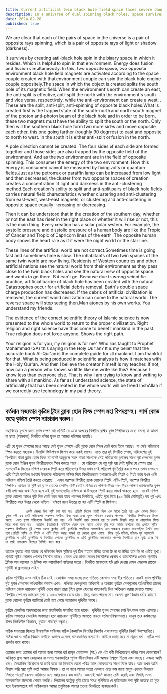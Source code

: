 ```yaml
---
title: Current artificial twin black hole field space faces severe danger. Correct it using SARS-CoV theory.
description: In a universe of dual spinning black holes, space survives by balancing opposite fields. Our artificial creations disrupt this balance, leading to environmental crises. Correct understanding can restore natural harmony.
date: 2024-02-20
published: true
---
```


We are clear that each of the pairs of space in the universe is a pair of opposite rays spinning, which is a pair of opposite rays of light or shadow (darkness).

It survives by creating anti-black hole spin in the binary space in which it resides. Which is helpful to spin in that environment. Energy does fusion and fission simultaneously. In this, two opposite space, two opposite environment black hole field magnets are activated according to the space couple created with that environment couple can spin the black hole engine couple oppositely.The space in which the object is created splits the south pole of its magnetic field. When the environment's north can create an east, the anti-split is effective, anti-split the north with the environment's south and vice versa, respectively, while the anti-environment can create a west. . These are the split, anti-split, anti-spinning of opposite black holes.What is created first is the trapped state of the south-north and north-south magnet of the photon anti-photon beam of the black hole and in order to be born, these two magnets must have the ability to split the south or the north. Only then will the southern black hole form two more sides and move opposite each other, this one going farther (roughly 90 degrees) to east and opposite to north to west. In the south it is either anti-split or fusion in the north.

A pole direction cannot be created. The four sides of each side are formed together and those sides are also trapped by the opposite field of the environment. And as the two environment are in the field of opposite spinning. This consumes the energy of the two environment. How this energy is consumed cannot be measured by fixing volts or quantum fields.Just as the petromax or paraffin lamp can be increased from low light and then decreased, the cluster from two opposite spaces of creation creates a concentration of light and darkness in the anti-clustering method.Each creation's ability to split and anti-split pairs of black hole fields carries natural field characteristics whether clustering and anti-clustering from east-west, west-east magnets, or clustering and anti-clustering in opposite space equally increasing or decreasing.

Then it can be understood that in the creation of the southern day, whether or not the east has risen in the right place or whether it will rise or not, this is the main thing. Every creation has a solar polar system. For example, the systolic pressure and diastolic pressure of a human body are like the Tropic of Cancer and Tropic of Capricorn lines of the earth.
The opposite human body shows the heart rate as if it were the night world or the star line.

These lines of the artificial world are not correct.Sometimes time is going fast and sometimes time is slow. The inhabitants of two twin spaces of the same twin world are now living. Residents of Western countries and other artificial nations see the natural world from their environment as they pass close to the twin black holes and see the natural view of opposite space. and wants to go there. But can't go. Because due to wrong scientific practice, artificial barrier of black hole has been created with the natural.
Catastrophes occur for artificial debris removal. Earth's double space charge production has decreased. If the debris of artificial civilization is removed, the current world civilization can come to the natural world. The reverse space will stop seeing then.Man atones by his own works. You understand my friends.

The evidence of the correct scientific theory of Islamic science is now presented to the whole world to return to the proper civilization. Right religion and right science have thus come to benefit mankind in the past. True religion does not force anyone. Shows the right path.

Your religion is for you, my religion is for me"  Who has taught to Prophet Mohammad (SA) this saying in the Holy Qur'an? It is my belief that the accurate   book Al-Qur'an is the complete guide for all mankind. I am thankful for that. What is being produced in scientific analysis is how it matches with the Holy Qur'an.
And then I believe the creator himself is my teacher. If not, how can a person who knows so little like me write like this?
Because I know less than everyone else. That is why I am trying to know and writing to share with all mankind. As far as I understand science, the state of artificiality that has been created in the whole world will be freed InshAllah if we correctly use technology in my paid theory.

---

## বর্তমান সভ‍্যতার কৃত্রিম টুইন ব্ল‍্যাক হোল ফিল্ড স্পেস মহা বিপদগ্রস্হ। সার্স কোভ তত্বে কৃত্রিম স্পেস ন‍্যাচারাল করুন।  

মহাবিশ্বের যুগলে যতো যুগল স্পেস তার প্রতিটি যে একে অপরের বিপরীত রশ্মির যুগল স্পিনিংয়ের মধ‍্যে চলছে যা আলো বা ছায়া (অন্ধকার) বিপরীত রশ্মির যুগল তা আমরা পরিস্কার হয়েছি।

এটি যে যুগল স্পেসের মধ‍্যে আছে সেই যুগল স্পেসে এন্টি ব্ল‍্যাক হোল স্পিন তৈরি করে টিকে আছে। যা সেই পরিবেশে স্পিন করতে সহায়ক।  ইনার্জি ফিউশন ও ফিশন করে একই সাথে। এতে  তার দুই বিপরীত স্পেস, পরিবেশের দুই বিপরীতে থাকা ব্ল‍্যাক হোল ফিল্ড  ম‍‍্যাগনেট অনুকুলে সচল থাকা সাপেক্ষে সেই পরিবেশের যুগলের সাথে সৃষ্ট স্পেসের যুগল  ব্ল‍্যাক হোল ইঞ্জিন যুগল বিপরীতভাবে স্পিন করতে পারে ।
যে পরিবেশে যে বস্তু সৃষ্টি হয় সেই সৃষ্টির যে স্পেস তার ম‍্যাগনেটিক ফিল্ডের দক্ষিণ মেরুকে স্প্লিট করে পরিবেশের উত্তর যখন সেই পরিবেশ পূর্ব তৈরি করতে পারে  তখন সেখানে এন্টি স্প্লিট কার্যকর হওয়ায় উত্তরকে পরিবেশের দক্ষিম দিয়ে বিপরীতভাবে যথাক্রমে এন্টি স্প্লিট ও স্প্লিট করে যখন এন্টি  পরিবেশ পশ্চিম তৈরি করতে পেরেছে  । এসব পরস্পর বিপরীত ব্ল‍্যাক হোলের  স্প্লিট, এন্টি-স্প্লিট, পরস্পর বিপরীত  স্পিনিং। প্রথমে যা সৃষ্টি তা ব্ল‍্যাক হোলের ফোটন এন্টি ফোটন রশ্মির যে দক্ষিণ-উত্তর এবং উত্তর-দক্ষিণ ম‍্যাগনেটের যুগল বন্দী দশা আর জন্ম নিতে হলে এই দুই ম‍্যাগনেটের দক্ষিণকে বা উত্তরকে স্প্লিট করার সামর্থ থাকতে হবে।  তবেই দক্ষিণ ব্ল‍্যাক হোলের আরও দুটি দিক তৈরি করে সরে যাবে পরস্পর বিপরীতে, এটিই দূরে গিয়ে (৯০ ডিগ্রি মোটামুটি) হয় পূর্ব এবং বিপরীতে করে উত্তর থেকে পশ্চিম। দক্ষিণে হলে উত্তরে তা হয় এন্টি স্প্লিট বা ফিউশন।
          
             একটি মেরুর দিক সৃষ্টি করা যায় না। প্রতিটি দিকের চারটি দিক এক সাথে তৈরি হয় এবং সেসব দিকও যুগল বন্দী হয় সেই পরিবেশের পরস্পর বিপরীত ফিল্ড দ্বারা।এবং যুগল পরিবেশ যেভাবে পরস্পর  বিপরীত স্পিনিংয়ের ফিল্ডে আছে ।এতে যুগল পরিবেশের ইনার্জি খরচ হয়। এই ইনার্জি খরচ যেভাবে হয় তা ভোল্ট ফিক্সট করে বা কোয়ান্টাম ফিল্ড দিয়ে মাপা যাবে না।  হ‍্যাচাক (হ‍্যাজাক) লাইটকে যেমন কম আলো থেকে বৃদ্ধি করে আবার কমানো যায় এভাবে সৃষ্টির পরস্পর বিপরীতের দুই স্পেস থেকে ক্লাস্টার এন্টি ক্লাস্টারিং পদ্ধতিতে আলোকিত এবং অন্ধকার হওয়ার কনসেন্ট্রশন তৈরি করে চলে।প্রতিটি সৃষ্টির যে স্প্লিট ও এন্টি স্প্লিট করার সামর্থ তা জোড়া ব্ল‍্যাক হোল  ফিল্ড পূর্ব-পশ্চিম,পশ্চিম-পূর্ব ম‍্যাগনেট ক্লাস্টারিং ও এন্টি ক্লাস্টারিং বা বিপরীত স্পেসের ক্লাস্টারিং ও এন্টি ক্লাস্টারিং সমানভাবে পরস্পর বিপরীতে হ্রাস বৃদ্ধি হচ্ছে কি না তাই ন‍্যাচারাল ফিল্ডের বৈশিষ্ট্য বহন করে।

তাহলে বুঝতে পারা যাচ্ছে যে দক্ষিণের দিবস সৃষ্টিতে পূর্ব ঠিক স্হানে উদিত হলো কি না বা উদিত হবে কি না এটিই মূখ‍্য। প্রতিটি সৃষ্টির সোলার পোলার সিস্টেম আছে। যেমন এক মানব দেহের সিস্টেলিক প্রেসার ও ডায়াস্টলিক প্রেসার পৃথিবীর ট্রপিক অব ক‍্যান্সার ও ট্রফিক অব ক‍্যাপরিকর্ণ লাইনের  মতো। বিপরীত মানবদেহ হার্ট রেট দেখায় যেমন সেরকম রাতের পৃথিবী বা ধ্রুবতারার লাইন।

কৃত্রিম পৃথিবীর এসব লাইন ঠিক নেই। কোথাও সময় যাচ্ছে দ্রুত গতিতে কোথাও সময় ধীর গতিতে। একই যুগল পৃথিবীর দুই যুগল স্পেসের অধিবাসীর বসবাস এখন। পশ্চিমা দেশগুলোর অধিবাসী ও অন‍্যান‍্য কৃত্রিম দেশগুলোর অধিবাসীরা তাদের পরিবেশ থেকে ন‍্যাচারাল পৃথিবী দেখে কারণ তারা টুইন ব্ল‍্যাক হোলের কাছাকাছি দিয়ে অতিক্রম করায় দেখতে পাচ্ছে বিপরীত স্পেসের ন‍্যাচারল দৃশ‍্য । এবং  সেখানে যেতে চায়। কিন্তু যেতে  পারছে না। কেননা ভুল বিজ্ঞান চর্চার কারণে ব্ল‍্যাক হোলের কৃত্রিম ব‍্যারিয়ার তৈরি হয়ে গেছে ন‍্যাচারাল পৃথিবীর সাথে।

কৃত্রিম ডেবরিজ অপসারণের জন‍্য মহাবিপর্যয় সংঘটিত হয়ে থাকে। পৃথিবীর যুগল স্পেসের চার্জ উৎপাদন কমে এসেছে।কৃত্রিম সভ‍্যতার ডেবরিজ অপসারণ হলে ন‍্যাচারাল পৃথিবীতে আসতে পারবে বর্তমান বিশ্বসভ‍্যতা। মানুষ তার কর্মফলের উপর নির্ভরশীল কিভাবে, বুঝতে পারছেন বন্ধুরা।

সঠিক  সভ‍্যতায় ফিরতে ইসলামিক সাইন্সের সঠিক  বৈজ্ঞানিক থিওরির নিদর্শন এখন সমগ্র পৃথিবীর নিকট উপস্হাপিত। সঠিক ধর্ম ও সঠিক বিজ্ঞান অতীতে এভাবে এসেছে মানবজাতির কল‍্যাণে। কাউকে জোর করে না প্রকৃত ধর্ম। সঠিক পথ প্রদর্শন করে থাকে। 

তোমার জন‍্য তোমার ধর্ম আমার জন‍্য আমার ধর্ম রাসূল মোহাম্মদ (সা:)  কে এই বাণী শিখিয়েছেন পবিত্র আল কোরআনে?  অবিকৃত গ্রন্হ আল কোরআন যা সমগ্র মানবজাতির পূর্ণাঙ্গ জীবনবিধান এটি আমার বিশ্বাসে ছিলো এবং আছে। এজন‍্য আমি ধন‍্য।  বৈজ্ঞানিক বিশ্লেষনে যা ‍তৈরি হচ্ছে তা কিভাবে যেনো পবিত্র আল কোরআনের সাথে মিলে যায়। আর তখন আমি ‍বিশ্বাস করি স্বয়ং সৃষ্টি কর্তা আমার শিক্ষক। তা না হলে আমার মতো একজন এতো কম জানা মানুষ এভাবে কিভাবে লিখতে পারে?
কেননা আমিতো অন‍্য সবার চেয়ে কম জানি। এজন‍্যই আমি জানতে চেষ্টা করছি এবং লিখছি সমগ্র মানবজাতির উদ্দেশ‍্যে শেয়ার করছি। বিজ্ঞানের যতটুকু বুঝি তাতে সমগ্র পৃথিবীতে যে কৃত্রিমতার দশা সৃষ্টি হয়েছে তা মুক্ত হবে ইনশাআল্লাহ যদি সঠিকভাবে আমরা প্রযুক্তিকে আমার প্রদেয় থিওরিতে ব‍্যবহার করি।
